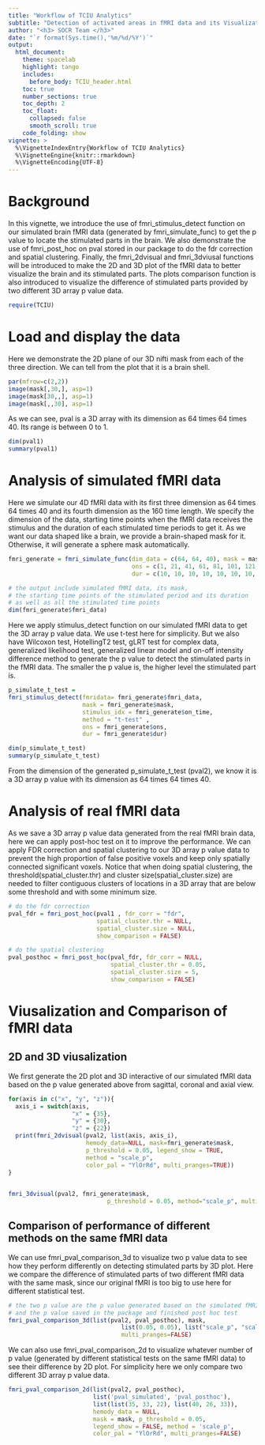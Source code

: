 ---
title: "Workflow of TCIU Analytics"
subtitle: "Detection of activated areas in fMRI data and its Visualization"
author: "<h3> SOCR Team </h3>"
date: "`r format(Sys.time(),'%m/%d/%Y')`"
output: 
  html_document:
    theme: spacelab
    highlight: tango
    includes:
      before_body: TCIU_header.html
    toc: true
    number_sections: true
    toc_depth: 2
    toc_float:
      collapsed: false
      smooth_scroll: true
    code_folding: show
vignette: >
  %\VignetteIndexEntry{Workflow of TCIU Analytics}
  %\VignetteEngine{knitr::rmarkdown}
  %\VignetteEncoding{UTF-8}
---

# Background

In this vignette, we introduce the use of fmri_stimulus_detect function on our simulated brain fMRI data (generated by fmri_simulate_func) to get the p value to locate the stimulated parts in the brain. We also demonstrate the use of fmri_post_hoc on pval stored in our package to do the fdr correction and spatial clustering. Finally, the fmri_2dvisual and fmri_3dviusal functions will be introduced to make the 2D and 3D plot of the fMRI data to better visualize the brain and its stimulated parts. The plots comparison function is also introduced to visualize the difference of stimulated parts provided by two different 3D array p value data.

```{r warning=FALSE, message=FALSE}
require(TCIU)
```

# Load and display the data

Here we demonstrate the 2D plane of our 3D nifti mask from each of the three direction. We can tell from the plot that it is a brain shell.

```{r fig.width = 9, fig.align = "center"}
par(mfrow=c(2,2))
image(mask[,30,], asp=1)
image(mask[30,,], asp=1)
image(mask[,,30], asp=1)
```

As we can see, pval is a 3D array with its dimension as 64 times 64 times 40. Its range is between 0 to 1.

```{r}
dim(pval1)
summary(pval1)
```

# Analysis of simulated fMRI data

Here we simulate our 4D fMRI data with its first three dimension as 64 times 64 times 40 and its fourth dimension as the 160 time length. We specify the dimension of the data, starting time points when the fMRI data receives the stimulus and the duration of each stimulated time periods to get it. As we want our data shaped like a brain, we provide a brain-shaped mask for it. Otherwise, it will generate a sphere mask automatically.

```{r}
fmri_generate = fmri_simulate_func(dim_data = c(64, 64, 40), mask = mask, 
								   ons = c(1, 21, 41, 61, 81, 101, 121, 141), 
								   dur = c(10, 10, 10, 10, 10, 10, 10, 10))

# the output include simulated fMRI data, its mask, 
# the starting time points of the stimulated period and its duration 
# as well as all the stimulated time points
dim(fmri_generate$fmri_data)
```

Here we apply stimulus_detect function on our simulated fMRI data to get the 3D array p value data. We use t-test here for simplicity. But we also have Wilcoxon test, HotellingT2 test, gLRT test for complex data, generalized likelihood test, generalized linear model and on-off intensity difference method to generate the p value to detect the stimulated parts in the fMRI data. The smaller the p value is, the higher level the stimulated part is.

```{r, eval=FALSE}
p_simulate_t_test = 
fmri_stimulus_detect(fmridata= fmri_generate$fmri_data, 
                     mask = fmri_generate$mask,
                     stimulus_idx = fmri_generate$on_time,
                     method = "t-test" , 
                     ons = fmri_generate$ons, 
                     dur = fmri_generate$dur)

dim(p_simulate_t_test)
summary(p_simulate_t_test)
```

From the dimension of the generated p_simulate_t_test (pval2), we know it is a 3D array p value with its dimension as 64 times 64 times 40.

# Analysis of real fMRI data

As we save a 3D array p value data generated from the real fMRI brain data, here we can apply post-hoc test on it to improve the performance. We can apply FDR correction and spatial clustering to our 3D array p value data to prevent the high proportion of false positive voxels and keep only spatially connected significant voxels. Notice that when doing spatial clustering, the threshold(spatial_cluster.thr) and cluster size(spatial_cluster.size) are needed to filter contiguous clusters of locations in a 3D array that are below some threshold and with some minimum size.

```{r}
# do the fdr correction
pval_fdr = fmri_post_hoc(pval1 , fdr_corr = "fdr",
						 spatial_cluster.thr = NULL,
						 spatial_cluster.size = NULL, 
						 show_comparison = FALSE)

# do the spatial clustering
pval_posthoc = fmri_post_hoc(pval_fdr, fdr_corr = NULL,
							 spatial_cluster.thr = 0.05,
							 spatial_cluster.size = 5, 
							 show_comparison = FALSE)
```

# Viusalization and Comparison of fMRI data

## 2D and 3D viusalization

We first generate the 2D plot and 3D interactive of our simulated fMRI data based on the p value generated above from sagittal, coronal and axial view.

```{r warning=FALSE}
for(axis in c("x", "y", "z")){
  axis_i = switch(axis, 
                  "x" = {35},
                  "y" = {30},
                  "z" = {22})
  print(fmri_2dvisual(pval2, list(axis, axis_i), 
                      hemody_data=NULL, mask=fmri_generate$mask, 
                      p_threshold = 0.05, legend_show = TRUE, 
                      method = "scale_p",
                      color_pal = "YlOrRd", multi_pranges=TRUE))
}
			
```

```{r fig.width = 9, fig.align = "center", warning=FALSE}
fmri_3dvisual(pval2, fmri_generate$mask, 
							p_threshold = 0.05, method="scale_p", multi_pranges=TRUE)$plot
```

## Comparison of performance of different methods on the same fMRI data

We can use fmri_pval_comparison_3d to visualize two p value data to see how they perform differently on detecting stimulated parts by 3D plot. Here we compare the difference of stimulated parts of two different fMRI data with the same mask, since our original fMRI is too big to use here for different statistical test.

```{r fig.width = 9, fig.align = "center", warning=FALSE}
# the two p value are the p value generated based on the simulated fMRI
# and the p value saved in the package and finished post hoc test
fmri_pval_comparison_3d(list(pval2, pval_posthoc), mask, 
				                list(0.05, 0.05), list("scale_p", "scale_p"), 
				                multi_pranges=FALSE)

```

We can also use fmri_pval_comparison_2d to visualize whatever number of p value (generated by different statistical tests on the same fMRI data) to see their difference by 2D plot. For simplicity here we only compare two different 3D array p value data.

```{r fig.width = 9, warning=FALSE}
fmri_pval_comparison_2d(list(pval2, pval_posthoc), 
                        list('pval_simulated', 'pval_posthoc'),
                        list(list(35, 33, 22), list(40, 26, 33)), 
                        hemody_data = NULL, 
                        mask = mask, p_threshold = 0.05, 
                        legend_show = FALSE, method = 'scale_p',
                        color_pal = "YlOrRd", multi_pranges=FALSE)
```



